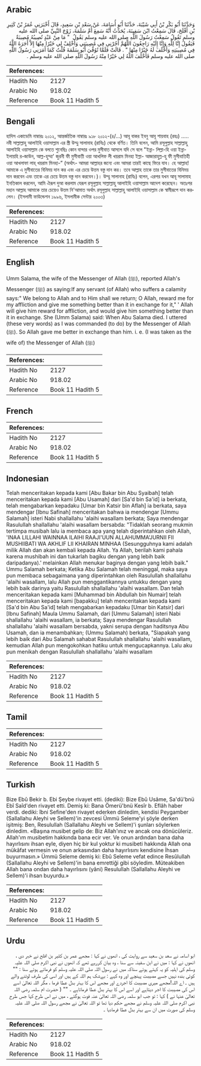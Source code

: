## Arabic


<div dir="rtl" lang="ar" style={{fontSize:'larger',backgroundColor:'#f8f9fa',padding:20}}>
وَحَدَّثَنَا أَبُو بَكْرِ بْنُ أَبِي شَيْبَةَ، حَدَّثَنَا أَبُو أُسَامَةَ، عَنْ سَعْدِ بْنِ سَعِيدٍ، قَالَ أَخْبَرَنِي عُمَرُ بْنُ كَثِيرِ بْنِ أَفْلَحَ، قَالَ سَمِعْتُ ابْنَ سَفِينَةَ، يُحَدِّثُ أَنَّهُ سَمِعَ أُمَّ سَلَمَةَ، زَوْجَ النَّبِيِّ صلى الله عليه وسلم تَقُولُ سَمِعْتُ رَسُولَ اللَّهِ صلى الله عليه وسلم يَقُولُ ‏ "‏ مَا مِنْ عَبْدٍ تُصِيبُهُ مُصِيبَةٌ فَيَقُولُ إِنَّا لِلَّهِ وَإِنَّا إِلَيْهِ رَاجِعُونَ اللَّهُمَّ أْجُرْنِي فِي مُصِيبَتِي وَأَخْلِفْ لِي خَيْرًا مِنْهَا إِلاَّ أَجَرَهُ اللَّهُ فِي مُصِيبَتِهِ وَأَخْلَفَ لَهُ خَيْرًا مِنْهَا ‏"‏ ‏.‏ قَالَتْ فَلَمَّا تُوُفِّيَ أَبُو سَلَمَةَ قُلْتُ كَمَا أَمَرَنِي رَسُولُ اللَّهِ صلى الله عليه وسلم فَأَخْلَفَ اللَّهُ لِي خَيْرًا مِنْهُ رَسُولَ اللَّهِ صلى الله عليه وسلم ‏.‏
</div>
<div style={{backgroundColor:'#f8f9fa',padding:20, marginBottom: 10}}><table> <thead> <tr> <th>References:</th> <th></th> </tr> </thead> <tbody><tr><td>Hadith No</td><td>2127</td></tr><tr><td>Arabic No</td><td>918.02</td></tr><tr><td>Reference</td><td>Book 11 Hadith 5</td></tr></tbody></table></div>

## Bengali


<div dir="ltr" lang="bn" style={{fontSize:'larger',backgroundColor:'#f8f9fa',padding:20}}>
হাদিস একাডেমি নাম্বারঃ ২০১২, আন্তর্জাতিক নাম্বারঃ ৯১৮ ২০১২-(৪/...) আবূ বাকর ইবনু আবূ শায়বাহ (রহঃ) ..... নবী সাল্লাল্লাহু আলাইহি ওয়াসাল্লাম এর স্ত্রী উম্মু সালামাহ (রাযিঃ) থেকে বর্ণিত। তিনি বলেন, আমি রসূলুল্লাহ সাল্লাল্লাহু আলাইহি ওয়াসাল্লাম কে বলতে শুনেছিঃ কোন বান্দার ওপর মুসীবাত আসলে যদি সে বলে "ইন্না- লিল্লা-হি ওয়া ইন্না- ইলায়হি র-জাউন, আল্ল-হুম্মা' জুরনী ফী মুসীবাতী ওয়া আখলিফ লী খয়রাম মিনহা ইল্লা- আজারাহুল্ল-হু ফী মুসীবাতিহী ওয়া আখলাফা লাহ্‌ খয়রাম মিনহা-” (অর্থাৎ- আমরা আল্লাহর জন্যে এবং আমরা তারই কাছে ফিরে যাব। হে আল্লাহ! আমাকে এ মুসীবাতের বিনিময় দান কর এবং এর চেয়ে উত্তম বস্তু দান কর। তবে আল্লাহ তাকে তার মুসীবাতের বিনিময় দান করবেন এবং তাকে এর চেয়ে উত্তম বস্তু দান করবেন।)। উম্মু সালানাহ (রাযিঃ) বলেন, এরপর যখন আবূ সালামাহ ইনতিকাল করলেন, আমি ঐরূপ দুআ করলাম যেরূপ রসূলুল্লাহ সাল্লাল্লাহু আলাইহি ওয়াসাল্লাম আদেশ করেছেন। অতঃপর মহান আল্লাহ আমাকে তার চেয়েও উত্তম নি'আমাত অর্থাৎ রসূলুল্লাহ সাল্লাল্লাহু আলাইহি ওয়াসাল্লাম কে স্বামীরূপে দান করলেন। (ইসলামী ফাউন্ডেশন ১৯৯৬, ইসলামীক সেন্টার ২০০৩)
</div>
<div style={{backgroundColor:'#f8f9fa',padding:20, marginBottom: 10}}><table> <thead> <tr> <th>References:</th> <th></th> </tr> </thead> <tbody><tr><td>Hadith No</td><td>2127</td></tr><tr><td>Arabic No</td><td>918.02</td></tr><tr><td>Reference</td><td>Book 11 Hadith 5</td></tr></tbody></table></div>

## English


<div dir="ltr" lang="en" style={{fontSize:'larger',backgroundColor:'#f8f9fa',padding:20}}>
Umm Salama, the wife of the Messenger of Allah (ﷺ), reported Allah's Messenger (ﷺ) as saying:If any servant (of Allah) who suffers a calamity says:" We belong to Allah and to Him shall we return; O Allah, reward me for my affliction and give me something better than it in exchange for it," ' Allah will give him reward for affliction, and would give him something better than it in exchange. She (Umm Salama) said: When Abu Salama died. I uttered (these very words) as I was commanded (to do) by the Messenger of Allah (ﷺ). So Allah gave me better in exchange than him. i. e. (I was taken as the wife of) the Messenger of Allah (ﷺ)
</div>
<div style={{backgroundColor:'#f8f9fa',padding:20, marginBottom: 10}}><table> <thead> <tr> <th>References:</th> <th></th> </tr> </thead> <tbody><tr><td>Hadith No</td><td>2127</td></tr><tr><td>Arabic No</td><td>918.02</td></tr><tr><td>Reference</td><td>Book 11 Hadith 5</td></tr></tbody></table></div>

## French


<div dir="ltr" lang="fr" style={{fontSize:'larger',backgroundColor:'#f8f9fa',padding:20}}>

</div>
<div style={{backgroundColor:'#f8f9fa',padding:20, marginBottom: 10}}><table> <thead> <tr> <th>References:</th> <th></th> </tr> </thead> <tbody><tr><td>Hadith No</td><td>2127</td></tr><tr><td>Arabic No</td><td>918.02</td></tr><tr><td>Reference</td><td>Book 11 Hadith 5</td></tr></tbody></table></div>

## Indonesian


<div dir="ltr" lang="id" style={{fontSize:'larger',backgroundColor:'#f8f9fa',padding:20}}>
Telah menceritakan kepada kami [Abu Bakar bin Abu Syaibah] telah menceritakan kepada kami [Abu Usamah] dari [Sa'd bin Sa'id] ia berkata, telah mengabarkan kepadaku [Umar bin Katsir bin Aflah] ia berkata, saya mendengar [Ibnu Safinah] menceritakan bahwa ia mendengar [Ummu Salamah] isteri Nabi shallallahu 'alaihi wasallam berkata; Saya mendengar Rasulullah shallallahu 'alaihi wasallam bersabda: "Tidaklah seorang mukmin tertimpa musibah lalu ia membaca apa yang telah diperintahkan oleh Allah, 'INAA LILLAHI WAINNAA ILAIHI RAAJI'UUN ALLAHUMMA'JURNII FII MUSHIIBATI WA AKHLIF LII KHAIRAN MINHAA (Sesungguhnya kami adalah milik Allah dan akan kembali kepada Allah. Ya Allah, berilah kami pahala karena mushibah ini dan tukarlah bagiku dengan yang lebih baik daripadanya).' melainkan Allah menukar baginya dengan yang lebih baik." Ummu Salamah berkata; Ketika Abu Salamah telah meninggal, maka saya pun membaca sebagaimana yang diperintahkan oleh Rasulullah shallallahu 'alaihi wasallam, lalu Allah pun menggantikannya untukku dengan yang lebih baik darinya yaitu Rasulullah shallallahu 'alaihi wasallam. Dan telah menceritakan kepada kami [Muhammad bin Abdullah bin Numair] telah menceritakan kepada kami [bapakku] telah menceritakan kepada kami [Sa'd bin Abu Sa'id] telah mengabarkan kepadaku [Umar bin Katsir] dari [Ibnu Safinah] Maula Ummu Salamah, dari [Ummu Salamah] isteri Nabi shallallahu 'alaihi wasallam, ia berkata; Saya mendengar Rasulullah shallallahu 'alaihi wasallam bersabda, yakni serupa dengan haditsnya Abu Usamah, dan ia menambahkan; (Ummu Salamah) berkata, "Siapakah yang lebih baik dari Abu Salamah sahabat Rasulullah shallallahu 'alaihi wasallam, kemudian Allah pun mengokohkan hatiku untuk mengucapkannya. Lalu aku pun menikah dengan Rasulullah shallallahu 'alaihi wasallam
</div>
<div style={{backgroundColor:'#f8f9fa',padding:20, marginBottom: 10}}><table> <thead> <tr> <th>References:</th> <th></th> </tr> </thead> <tbody><tr><td>Hadith No</td><td>2127</td></tr><tr><td>Arabic No</td><td>918.02</td></tr><tr><td>Reference</td><td>Book 11 Hadith 5</td></tr></tbody></table></div>

## Tamil


<div dir="ltr" lang="ta" style={{fontSize:'larger',backgroundColor:'#f8f9fa',padding:20}}>

</div>
<div style={{backgroundColor:'#f8f9fa',padding:20, marginBottom: 10}}><table> <thead> <tr> <th>References:</th> <th></th> </tr> </thead> <tbody><tr><td>Hadith No</td><td>2127</td></tr><tr><td>Arabic No</td><td>918.02</td></tr><tr><td>Reference</td><td>Book 11 Hadith 5</td></tr></tbody></table></div>

## Turkish


<div dir="ltr" lang="tr" style={{fontSize:'larger',backgroundColor:'#f8f9fa',padding:20}}>
Bize Ebû Bekir b. Ebi Şeybe rivayet etti. (dediki): Bize Ebû Usâme, Sa'dü'bnü Ebî Saîd'den rivayet etti. Demiş ki: Bana Ömerü'bnü Kesîr b. Eflâh haber verdi. dediki: îbni Sefine'den rivayet ederken dinledim, kendisi Peygamber (Sallallahu Aleyhi ve Sellem)'in zevcesi Ümmü Seleme'yi şöyle derken işitmiş: Ben, Resulullah (Sallallahu Aleyhi ve Sellem)'i şunları söylerken dinledim. «Başına musibet gelip de: Biz Allah'ınız ve ancak ona dönücüleriz. Allah'ım musibetim hakkında bana ecir ver. Ve onun ardından bana daha hayırlısını ihsan eyle, diyen hiç bir kul yoktur ki musibeti hakkında Allah ona mükâfat vermesin ve onun arkasından daha hayırlısını kendisine İhsan buyurmasın.» Ümmü Seleme demiş ki: Ebû Seleme vefat edince Resûlullah (Sallallahu Aleyhi ve Sellem)'in bana emrettiği gibi söyledim. Müteakiben Allah bana ondan daha hayırlısını (yâni) Resulullah (Sallallahu Aleyhi ve Sellem)'i ihsan buyurdu.»
</div>
<div style={{backgroundColor:'#f8f9fa',padding:20, marginBottom: 10}}><table> <thead> <tr> <th>References:</th> <th></th> </tr> </thead> <tbody><tr><td>Hadith No</td><td>2127</td></tr><tr><td>Arabic No</td><td>918.02</td></tr><tr><td>Reference</td><td>Book 11 Hadith 5</td></tr></tbody></table></div>

## Urdu


<div dir="rtl" lang="ur" style={{fontSize:'larger',backgroundColor:'#f8f9fa',padding:20}}>
ابو اسامہ نے سعد بن سعید سے روایت کی ، انھوں نے کہا : مجھے عمر بن کثیر بن افلح نے خبر دی ، انھوں نے کہا : میں نے ابن سفینہ سے سنا ، وہ بیان کررہے تھے کہ انھوں نے نبی اکرم صلی اللہ علیہ وسلم کی اہلیہ کو یہ کہتے ہوئے سناکہ میں نے رسول اللہ صلی اللہ علیہ وسلم کو فرماتے ہوئے سنا : "" کوئی بندہ نہیں جسے مصیبت پہنچے اور وہ کہے : بےشک ہم اللہ کے ہیں اور اسی کی طرف لوٹنے والے ہیں ۔ اے اللہ!مجھے میری مصیبت کا اجردے اور مجھے اس کا بہتر بدل عطا فرما ، مگر اللہ تعالیٰ اسے اس کی مصیبت کا اجر دیتاہے اور اسے اس کا بہتر بدل عطا فرماتاہے ۔ "" ( حضرت ام سلمہ رضی اللہ تعالیٰ عنہا نے ) کہا : تو جب ابو سلمہ رضی اللہ تعالیٰ عنہ فوت ہوگئے ، میں نے اس طرح کہا جس طرح نبی اکرم صلی اللہ علیہ وسلم نے مجھے حکم دیا تھا تو اللہ تعالیٰ نے مجھے رسول اللہ صلی اللہ علیہ وسلم کی صورت میں ان سے بہتر بدل عطا فرمادیا ۔
</div>
<div style={{backgroundColor:'#f8f9fa',padding:20, marginBottom: 10}}><table> <thead> <tr> <th>References:</th> <th></th> </tr> </thead> <tbody><tr><td>Hadith No</td><td>2127</td></tr><tr><td>Arabic No</td><td>918.02</td></tr><tr><td>Reference</td><td>Book 11 Hadith 5</td></tr></tbody></table></div>